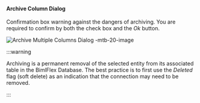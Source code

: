 #### Archive Column Dialog

Confirmation box warning against the dangers of archiving.  You are required to confirm by both the check box and the *Ok* button.

![Archive Multiple Columns Dialog -mtb-20-image](/img/bimlflex/bimlflex-app-dialog-archive-column-list.png "Archive Multiple Columns Dialog")



:::warning

Archiving is a permanent removal of the selected entity from its associated table in the BimlFlex Database. The best practice is to first use the *Deleted* flag (soft delete) as an indication that the connection may need to be removed.

:::

